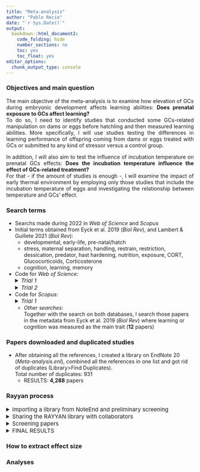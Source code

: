 ```yaml
---
title: "Meta-analysis"
author: "Pablo Recio"
date: "`r Sys.Date()`"
output: 
  bookdown::html_document2:
    code_folding: hide
    number_sections: no
    toc: yes
    toc_float: yes
editor_options: 
  chunk_output_type: console
---
```


### **Objectives and main question**

<div style="text-align: justify"> The main objective of the meta-analysis is to examine how elevation of GCs during embryonic development affects learning abilities: **Does prenatal exposure to GCs affect learning?**  
To do so, I need to identify studies that conducted some GCs-related manipulation on dams or eggs before hatchling and then measured learning abilities. More specifically, I will use studies testing the differences in learning performance of offspring coming from dams or eggs treated with GCs or submitted to any kind of stressor versus a control group.  

In addition, I will also aim to test the influence of incubation temperature on prenatal GCs effects: **Does the incubation temperature influence the effect of GCs-related treatment?**  
For that - if the amount of studies is enough -, I will examine the impact of early thermal environment by employing only those studies that include the incubation temperature of eggs and investigating the relationship between temperature and GCs’ effect. </div>  


### **Search terms**

* Searchs made during 2022 in *Web of Science* and *Scopus*  
* Initial terms obtained from Eyck et al. 2019 (*Biol Rev*), and Lambert & Guillete 2021 (*Biol Rev*):  
  + developmental, early-life, pre-natal/hatch  
  + stress, maternal separation, handling, restrain, restriction, dessication, predator, hast hardening, nutrition, exposure, CORT, Glucocorticoids, Corticosterone  
  + cognition, learning, memory  

* Code for *Web of Science*:  
<details>
  <summary style=font-size:15px>*Trial 1*</summary>  
  
  - CODE: (development* OR early-life OR early life OR pre-natal* OR pre natal* pre-hatch* OR pre hatch* ) AND (stress* OR maternal separation OR handl* OR restr* OR dessicat* OR predat* OR nutrit* OR  expos* OR Glucocorticoid* OR Cort* ) AND (cognit* OR learn* OR memory) NOT (human* OR child* OR infant*)  
  - RESULTS: **55,602** papers  
</details>  
<details>
  <summary style=font-size:15px>*Trial 2*</summary>  
  
  - CODE: (eggs OR mother OR maternal OR early-life OR early life OR pre-natal* OR pre natal* OR pre-hatch* OR pre hatch* ) AND (stress* OR Glucocorticoid* OR Cort* ) AND (cognit* OR learn* OR memory) NOT (human* OR child* OR infant* OR therapy OR trauma* OR emotion* OR clinic* OR plant*)   
  - RESULTS: **3,214** papers  
</details>  

* Code for *Scopus*:  
<details>
  <summary style=font-size:15px>*Trial 1*</summary>  
  
  - CODE:  
    Search 1: TITLE-ABS-KEY(eggs OR mother OR maternal OR early-life OR "early life" OR pre-natal* OR "pre natal* " OR pre-hatch* OR "pre hatch* " AND NOT (human* OR child* OR infant* OR therapy OR trauma* OR emotion* OR clinic* OR plant*))  
    Search 2: TITLE-ABS-KEY(stress* OR Glucocorticoid* OR Cort* AND NOT (human* OR child* OR infant* OR therapy OR trauma* OR emotion* OR clinic* OR plant*))  
    Search 3: TITLE-ABS-KEY(cognit* OR learn* OR memory AND NOT (human* OR child* OR infant* OR therapy OR trauma* OR emotion* OR clinic* OR plant*))  
    Finally, I combined all the searches (Search > Search history > Combine queries) 
  - RESULTS: **1,528** papers  
</details>  

  * *Other searches*:  
  Together with the search on both databases, I search those papers in the metadata from Eyck et al. 2019 (*Biol Rev*) where learning or cognition was measured as the main trait (**12** papers)
  

### **Papers downloaded and duplicated studies**

  * After obtaining all the references, I created a library on EndNote 20 (*Meta-analysis.enl*), combined all the references in one list and got rid of duplicates (Library>Find Duplicates).  
  Total number of duplicates: 931  
    - RESULTS: **4,288** papers  

### **Rayyan process**

<details>
  <summary style=font-size:15px> Importing a library from NoteEnd and preliminary screening </summary>  

  1. Export file from EndNote selecting **Output style 'Refman (RIS) Export'**  
  2. Import to RAYYAN by using command **Select files**  
  3. Then, use the decision tree (see 'Selection criteria' in 'Screening papers section') to screen through at least 100 papers to see how many can be included  
    - RESULTS: **8 included/112 screened**
 
</details>  

<details>
  <summary style=font-size:15px> Sharing the RAYYAN library with collaborators </summary>  

  1. In 'My Reviews', select the review to sher and click on **'Invite'**. Then Select Type: **'Collaborator'** and write the emails of collaborators.
 
</details>

<details>
  <summary style=font-size:15px> Screening papers </summary>  

* Selection criteria: ![Decision tree](./Decision_tree.png)
  
* Concepts in decision tree:  
  + **Definitions and examples of CORT and stressors:**
    - Other synonyms of CORT are Corticosterone, Cortisol, Glucocorticoids (GCs)  
    - Some procedures considered stressors in rats: learned helplessness, the forced swimming test, the tail suspension test, isolation, chronic mild stress, and sleep deprivation  
    - We will consider a stressor anything else that is stated as a stressor directly by the authors  
    - If there is a treatment but we do not know if it can be stressful or not, then is a "Don't know" (see decision tree)  
  + **Definitions and examples of learning:**  
    - Memory or cognition can be used as synonyms  
    - Spatial or associative tasks can be synonyms of learning  
    - ALso, another learning test usually used with rats is the Morris-water task/water task  
  + **What is a "mutant strain" of mice/rats?**  
    - In some papers, they use laboratory reared strains of mice or rats that may be more sensitive to CORT or the stressor used; unless they also use a 'wild-type' mice, we will exclude those papers  
</details>

<details>
  <summary style=font-size:15px> FINAL RESULTS </summary>  
  
 
</details>

### **How to extract effect size**

### **Analyses**



